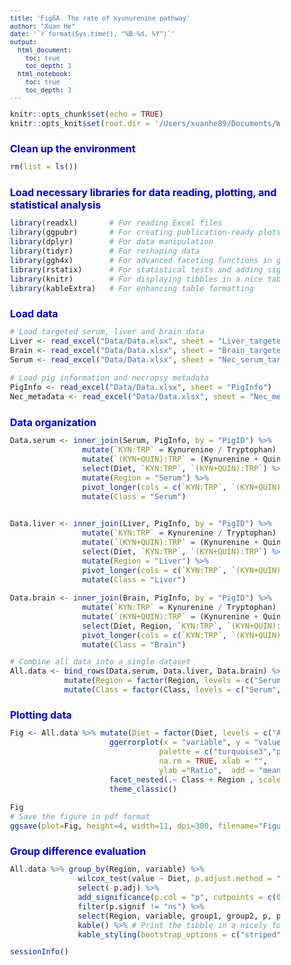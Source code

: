 ```yaml
---
title: 'Fig6A. The rate of kyunurenine pathway'
author: "Xuan He"
date: '`r format(Sys.time(), "%B %d, %Y")`'
output:
  html_document: 
    toc: true
    toc_depth: 3
  html_notebook: 
    toc: true
    toc_depth: 3
---
```

<style type="text/css">
body{ /* Normal  */ font-size: 12px;}
td {  /* Table  */ font-size: 10px;}
h1.title {font-size: 22px; color: DarkRed; font-style: bold;}
h1 { /* Header 1 */ font-size: 16px; color: mediumblue; font-style: bold;}
h2 { /* Header 2 */ font-size: 13px; color: mediumblue; font-style: bold;}
h3 { /* Header 3 */ font-size: 11px; font-family: "Times New Roman", Times, serif; color: mediumblue;}
code.r{ /* Code block */ font-size: 12px;}
pre { /* Code block - determines code spacing between lines */ font-size: 12px;}
</style>

```r
knitr::opts_chunk$set(echo = TRUE)
knitr::opts_knit$set(root.dir = '/Users/xuanhe89/Documents/WorkSpace/Research projects/Lactation/ALAC/Manuscripts/Paper #1/Figures and Tables R codes')

```


# Clean up the environment
```r
rm(list = ls())
```


# Load necessary libraries for data reading, plotting, and statistical analysis
```r
library(readxl)       # For reading Excel files
library(ggpubr)       # For creating publication-ready plots
library(dplyr)        # For data manipulation
library(tidyr)        # For reshaping data
library(ggh4x)        # For advanced faceting functions in ggplot2
library(rstatix)      # For statistical tests and adding significance markers
library(knitr)        # For displaying tibbles in a nice table format
library(kableExtra)   # For enhancing table formatting
```


# Load data
```r
# Load targeted serum, liver and brain data
Liver <- read_excel("Data/Data.xlsx", sheet = "Liver_targeted")
Brain <- read_excel("Data/Data.xlsx", sheet = "Brain_targeted")
Serum <- read_excel("Data/Data.xlsx", sheet = "Nec_serum_targeted")

# Load pig information and necropsy metadata
PigInfo <- read_excel("Data/Data.xlsx", sheet = "PigInfo")
Nec_metadata <- read_excel("Data/Data.xlsx", sheet = "Nec_metadata")
```


# Data organization

```r
Data.serum <- inner_join(Serum, PigInfo, by = "PigID") %>%
                mutate(`KYN:TRP` = Kynurenine / Tryptophan) %>%
                mutate(`(KYN+QUIN):TRP` = (Kynurenine + Quinolinate) / Tryptophan) %>%
                select(Diet, `KYN:TRP`, `(KYN+QUIN):TRP`) %>%
                mutate(Region = "Serum") %>%
                pivot_longer(cols = c(`KYN:TRP`, `(KYN+QUIN):TRP`), names_to = "variable", values_to = "value") %>%
                mutate(Class = "Serum")


Data.liver <- inner_join(Liver, PigInfo, by = "PigID") %>%
                mutate(`KYN:TRP` = Kynurenine / Tryptophan) %>%
                mutate(`(KYN+QUIN):TRP` = (Kynurenine + Quinolinate) / Tryptophan) %>%
                select(Diet, `KYN:TRP`, `(KYN+QUIN):TRP`) %>%
                mutate(Region = "Liver") %>%
                pivot_longer(cols = c(`KYN:TRP`, `(KYN+QUIN):TRP`), names_to = "variable", values_to = "value") %>%
                mutate(Class = "Liver")

Data.brain <- inner_join(Brain, PigInfo, by = "PigID") %>%
                mutate(`KYN:TRP` = Kynurenine / Tryptophan) %>%
                mutate(`(KYN+QUIN):TRP` = (Kynurenine + Quinolinate) / Tryptophan) %>%
                select(Diet, Region, `KYN:TRP`, `(KYN+QUIN):TRP`) %>%  
                pivot_longer(cols = c(`KYN:TRP`, `(KYN+QUIN):TRP`), names_to = "variable", values_to = "value") %>%
                mutate(Class = "Brain")
```


```r
# Combine all data into a single dataset
All.data <- bind_rows(Data.serum, Data.liver, Data.brain) %>%
            mutate(Region = factor(Region, levels = c("Serum", "Liver", "Hippocampus", "Hypothalamus", "PFC", "Striatum"))) %>%
            mutate(Class = factor(Class, levels = c("Serum", "Liver", "Brain")))
```

# Plotting data

```r
Fig <- All.data %>% mutate(Diet = factor(Diet, levels = c("ALAC", "WPI", "SF"))) %>%
                      ggerrorplot(x = "variable", y = "value", color = "Diet", 
                                 palette = c("turquoise3","purple", "orange"),
                                 na.rm = TRUE, xlab = "", 
                                 ylab ="Ratio",  add = "mean_se", position = position_dodge(0.7)) +
                      facet_nested(.~ Class + Region , scales = "free") + 
                      theme_classic() 

Fig 
# Save the figure in pdf format
ggsave(plot=Fig, height=4, width=11, dpi=300, filename="Figure 6/Fig6A.pdf", useDingbats=FALSE)

```


# Group difference evaluation
```r
All.data %>% group_by(Region, variable) %>%
               wilcox_test(value ~ Diet, p.adjust.method = "none", paired = FALSE) %>% # Perform Wilcoxon test (Mann-Whitney U test)
               select(-p.adj) %>%
               add_significance(p.col = "p", cutpoints = c(0, 0.05, 0.1, 1), symbols = c("*", "#", "ns")) %>%
               filter(p.signif != "ns") %>%
               select(Region, variable, group1, group2, p, p.signif) %>%
               kable() %>% # Print the tibble in a nicely formatted table
               kable_styling(bootstrap_options = c("striped", "hover")) # Enhance table formatting with kableExtra
```




```r
sessionInfo()
```